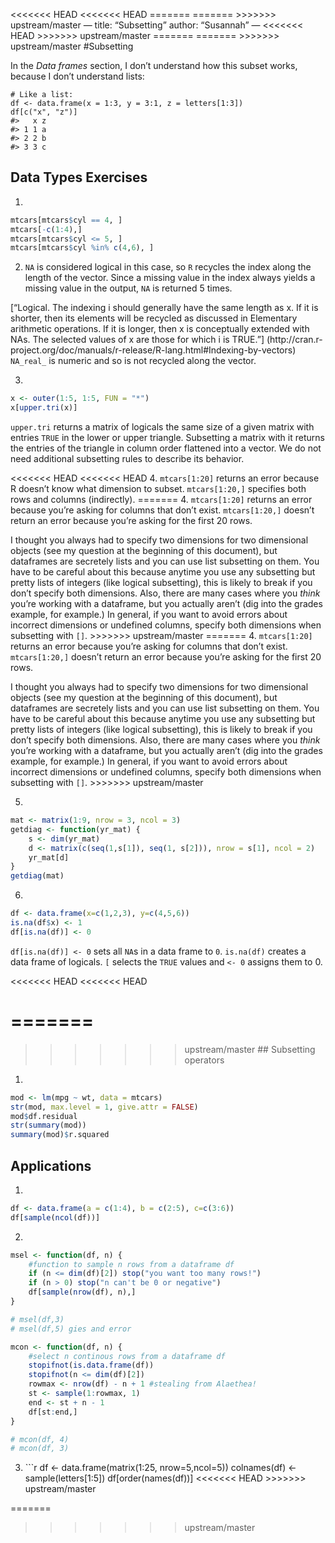 <<<<<<< HEAD
<<<<<<< HEAD
=======
=======
>>>>>>> upstream/master
---
title: "Subsetting"
author: "Susannah"
---
<<<<<<< HEAD
>>>>>>> upstream/master
=======
=======
>>>>>>> upstream/master
#Subsetting

In the *Data frames* section, I don't understand how this subset works, because I don't understand lists:
```
# Like a list:
df <- data.frame(x = 1:3, y = 3:1, z = letters[1:3])
df[c("x", "z")]
#>   x z
#> 1 1 a
#> 2 2 b
#> 3 3 c
```
## Data Types Exercises
 
 1. 
 ```r
 mtcars[mtcars$cyl == 4, ]
 mtcars[-c(1:4),]
 mtcars[mtcars$cyl <= 5, ]
 mtcars[mtcars$cyl %in% c(4,6), ]
 ```
 2. `NA` is considered logical in this case, so `R` recycles the index along the length of the vector. Since a missing value in the index always yields a missing value in the output, `NA` is returned 5 times. 
 
 ["Logical. The indexing i should generally have the same length as x. If it is shorter, then its elements will be recycled as discussed in Elementary arithmetic operations. If it is longer, then x is conceptually extended with NAs. The selected values of x are those for which i is TRUE."] (http://cran.r-project.org/doc/manuals/r-release/R-lang.html#Indexing-by-vectors) `NA_real_` is numeric and so is not recycled along the vector.
 
 3. 
 ```r
 x <- outer(1:5, 1:5, FUN = "*")
 x[upper.tri(x)]
 ```
 `upper.tri` returns a matrix of logicals the same size of a given matrix with entries `TRUE` in the lower or upper triangle. Subsetting a matrix with it returns the entries of the triangle in column order flattened into a vector. We do not need additional subsetting rules to describe its behavior.
 
<<<<<<< HEAD
<<<<<<< HEAD
 4. `mtcars[1:20]` returns an error because R doesn't know what dimension to subset. `mtcars[1:20,]` specifies both rows and columns (indirectly).
=======
 4. `mtcars[1:20]` returns an error because you're asking for columns that don't exist. `mtcars[1:20,]` doesn't return an error because you're asking for the first 20 rows. 

I thought you always had to specify two dimensions for two dimensional objects (see my question at the beginning of this document), but dataframes are secretely lists and you can use list subsetting on them. You have to be careful about this because anytime you use any subsetting but pretty lists of integers (like logical subsetting), this is likely to break if you don't specify both dimensions. Also, there are many cases where you *think* you're working with a dataframe, but you actually aren't (dig into the grades example, for example.) In general, if you want to avoid errors about incorrect dimensions or undefined columns, specify both dimensions when subsetting with `[]`.
>>>>>>> upstream/master
=======
 4. `mtcars[1:20]` returns an error because you're asking for columns that don't exist. `mtcars[1:20,]` doesn't return an error because you're asking for the first 20 rows. 

I thought you always had to specify two dimensions for two dimensional objects (see my question at the beginning of this document), but dataframes are secretely lists and you can use list subsetting on them. You have to be careful about this because anytime you use any subsetting but pretty lists of integers (like logical subsetting), this is likely to break if you don't specify both dimensions. Also, there are many cases where you *think* you're working with a dataframe, but you actually aren't (dig into the grades example, for example.) In general, if you want to avoid errors about incorrect dimensions or undefined columns, specify both dimensions when subsetting with `[]`.
>>>>>>> upstream/master
 
 5. 
 ```r
 mat <- matrix(1:9, nrow = 3, ncol = 3)
 getdiag <- function(yr_mat) {
     s <- dim(yr_mat)
     d <- matrix(c(seq(1,s[1]), seq(1, s[2])), nrow = s[1], ncol = 2)
     yr_mat[d]
 }
 getdiag(mat)
 ```
 
 6.
 ```r
 df <- data.frame(x=c(1,2,3), y=c(4,5,6))
 is.na(df$x) <- 1 
 df[is.na(df)] <- 0 
 ```
 `df[is.na(df)] <- 0` sets all `NA`s in a data frame to `0`. `is.na(df)` creates a data frame of logicals. `[` selects the `TRUE` values and `<- 0` assigns them to 0.
 
<<<<<<< HEAD
<<<<<<< HEAD
 
 
=======
=======
>>>>>>> upstream/master
## Subsetting operators

1. 
```r
mod <- lm(mpg ~ wt, data = mtcars)
str(mod, max.level = 1, give.attr = FALSE)
mod$df.residual
str(summary(mod))
summary(mod)$r.squared
```

## Applications

1.
```r
df <- data.frame(a = c(1:4), b = c(2:5), c=c(3:6))
df[sample(ncol(df))]
```

2. 
```r
msel <- function(df, n) { 
    #function to sample n rows from a dataframe df
    if (n <= dim(df)[2]) stop("you want too many rows!")
    if (n > 0) stop("n can't be 0 or negative")
    df[sample(nrow(df), n),]
}

# msel(df,3) 
# msel(df,5) gies and error

mcon <- function(df, n) {
    #select n continous rows from a dataframe df
    stopifnot(is.data.frame(df))
    stopifnot(n <= dim(df)[2])
    rowmax <- nrow(df) - n + 1 #stealing from Alaethea!
    st <- sample(1:rowmax, 1)
    end <- st + n - 1
    df[st:end,]
}

# mcon(df, 4)
# mcon(df, 3)
```

3. 
```r
df <- data.frame(matrix(1:25, nrow=5,ncol=5))
colnames(df) <- sample(letters[1:5])
df[order(names(df))]
<<<<<<< HEAD
>>>>>>> upstream/master
 
=======
 
>>>>>>> upstream/master
